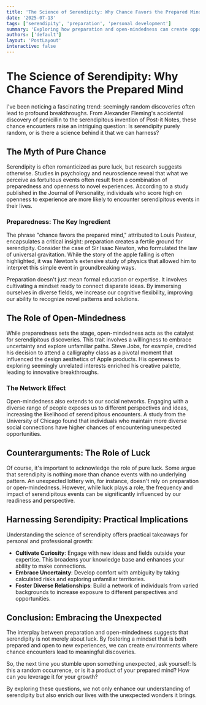 ```yaml
---
title: 'The Science of Serendipity: Why Chance Favors the Prepared Mind'
date: '2025-07-13'
tags: ['serendipity', 'preparation', 'personal development']
summary: 'Exploring how preparation and open-mindedness can create opportunities for serendipitous discoveries.'
authors: ['default']
layout: 'PostLayout'
interactive: false
---
```


# The Science of Serendipity: Why Chance Favors the Prepared Mind

I've been noticing a fascinating trend: seemingly random discoveries often lead to profound breakthroughs. From Alexander Fleming's accidental discovery of penicillin to the serendipitous invention of Post-it Notes, these chance encounters raise an intriguing question: Is serendipity purely random, or is there a science behind it that we can harness?

## The Myth of Pure Chance

Serendipity is often romanticized as pure luck, but research suggests otherwise. Studies in psychology and neuroscience reveal that what we perceive as fortuitous events often result from a combination of preparedness and openness to novel experiences. According to a study published in the Journal of Personality, individuals who score high on openness to experience are more likely to encounter serendipitous events in their lives.

### Preparedness: The Key Ingredient

The phrase "chance favors the prepared mind," attributed to Louis Pasteur, encapsulates a critical insight: preparation creates a fertile ground for serendipity. Consider the case of Sir Isaac Newton, who formulated the law of universal gravitation. While the story of the apple falling is often highlighted, it was Newton's extensive study of physics that allowed him to interpret this simple event in groundbreaking ways.

Preparation doesn't just mean formal education or expertise. It involves cultivating a mindset ready to connect disparate ideas. By immersing ourselves in diverse fields, we increase our cognitive flexibility, improving our ability to recognize novel patterns and solutions.

## The Role of Open-Mindedness

While preparedness sets the stage, open-mindedness acts as the catalyst for serendipitous discoveries. This trait involves a willingness to embrace uncertainty and explore unfamiliar paths. Steve Jobs, for example, credited his decision to attend a calligraphy class as a pivotal moment that influenced the design aesthetics of Apple products. His openness to exploring seemingly unrelated interests enriched his creative palette, leading to innovative breakthroughs.

### The Network Effect

Open-mindedness also extends to our social networks. Engaging with a diverse range of people exposes us to different perspectives and ideas, increasing the likelihood of serendipitous encounters. A study from the University of Chicago found that individuals who maintain more diverse social connections have higher chances of encountering unexpected opportunities.

## Counterarguments: The Role of Luck

Of course, it's important to acknowledge the role of pure luck. Some argue that serendipity is nothing more than chance events with no underlying pattern. An unexpected lottery win, for instance, doesn't rely on preparation or open-mindedness. However, while luck plays a role, the frequency and impact of serendipitous events can be significantly influenced by our readiness and perspective.

## Harnessing Serendipity: Practical Implications

Understanding the science of serendipity offers practical takeaways for personal and professional growth:

- **Cultivate Curiosity**: Engage with new ideas and fields outside your expertise. This broadens your knowledge base and enhances your ability to make connections.
- **Embrace Uncertainty**: Develop comfort with ambiguity by taking calculated risks and exploring unfamiliar territories.
- **Foster Diverse Relationships**: Build a network of individuals from varied backgrounds to increase exposure to different perspectives and opportunities.

## Conclusion: Embracing the Unexpected

The interplay between preparation and open-mindedness suggests that serendipity is not merely about luck. By fostering a mindset that is both prepared and open to new experiences, we can create environments where chance encounters lead to meaningful discoveries.

So, the next time you stumble upon something unexpected, ask yourself: Is this a random occurrence, or is it a product of your prepared mind? How can you leverage it for your growth?

By exploring these questions, we not only enhance our understanding of serendipity but also enrich our lives with the unexpected wonders it brings.